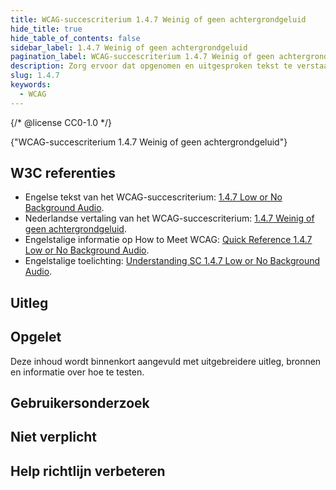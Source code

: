 ```yaml
---
title: WCAG-succescriterium 1.4.7 Weinig of geen achtergrondgeluid
hide_title: true
hide_table_of_contents: false
sidebar_label: 1.4.7 Weinig of geen achtergrondgeluid
pagination_label: WCAG-succescriterium 1.4.7 Weinig of geen achtergrondgeluid
description: Zorg ervoor dat opgenomen en uitgesproken tekst te verstaan is en niet gehinderd wordt door achtergrondgeluid.
slug: 1.4.7
keywords:
  - WCAG
---
```


{/* @license CC0-1.0 */}


<WcagHeadingGroup level={1} conformanceLevel="Niveau AAA">
  {"WCAG-succescriterium 1.4.7 Weinig of geen achtergrondgeluid"}
</WcagHeadingGroup>

## W3C referenties

- Engelse tekst van het WCAG-succescriterium: [<span lang="en">1.4.7 Low or No Background Audio</span>](https://www.w3.org/TR/WCAG22/#low-or-no-background-audio).
- Nederlandse vertaling van het WCAG-succescriterium: [1.4.7 Weinig of geen achtergrondgeluid](https://www.w3.org/Translations/WCAG22-nl/#weinig-of-geen-achtergrondgeluid).
- Engelstalige informatie op <span lang="en">How to Meet WCAG</span>: [<span lang="en">Quick Reference 1.4.7 Low or No Background Audio</span>](https://www.w3.org/WAI/WCAG22/quickref/#low-or-no-background-audio).
- Engelstalige toelichting: [<span lang="en">Understanding SC 1.4.7 Low or No Background Audio</span>](https://www.w3.org/WAI/WCAG22/Understanding/low-or-no-background-audio.html).

## Uitleg

<Summary />

## Opgelet

Deze inhoud wordt binnenkort aangevuld met uitgebreidere uitleg, bronnen en informatie over hoe te testen.

## Gebruikersonderzoek

<CTAGebruikersonderzoek />

## Niet verplicht

<SpotlightSection>
  <Markdown omitH1 headinglevel={3}>
    <Disclaimer />
  </Markdown>
</SpotlightSection>

## Help richtlijn verbeteren

<Markdown omitH1 headinglevel={3}>
  <WCAGFooterInfo />
</Markdown>
